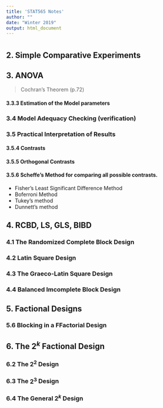 ```yaml
---
title: 'STAT565 Notes'
author: ""
date: "Winter 2019"
output: html_document
---
```


#  {.tabset .tabset-fade .tabset-pills}

## 2. Simple Comparative Experiments

## 3. ANOVA

> Cochran's Theorem (p.72)


#### 3.3.3 Estimation of the Model parameters

### 3.4 Model Adequacy Checking (verification)

### 3.5 Practical Interpretation of Results

#### 3.5.4 Contrasts

#### 3.5.5 Orthogonal Contrasts

#### 3.5.6 Scheffe's Method for comparing all possible contrasts.

 - Fisher's Least Significant Difference Method
 - Boferroni Method
 - Tukey's method
 - Dunnett's method


## 4. RCBD, LS, GLS, BIBD

### 4.1 The Randomized Complete Block Design

### 4.2 Latin Square Design

### 4.3 The Graeco-Latin Square Design

### 4.4 Balanced Imcomplete Block Design


## 5. Factional Designs

### 5.6 Blocking in a FFactorial Design

## 6. The $2^k$ Factional Design

### 6.2 The $2^2$ Design

### 6.3 The $2^3$ Design

### 6.4 The General $2^k$ Design

